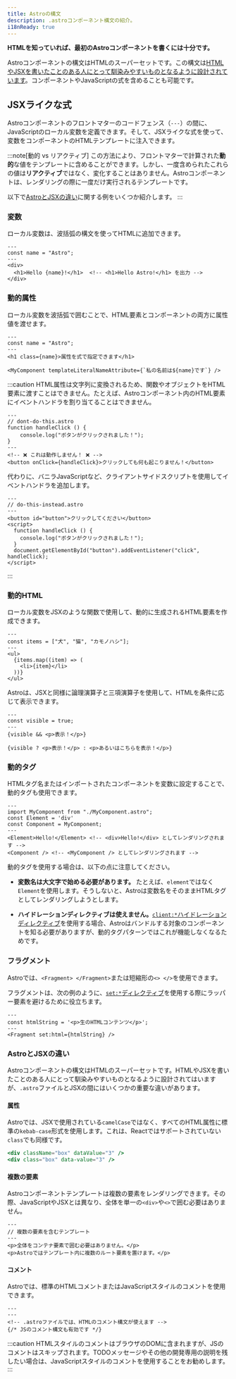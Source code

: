 ```yaml
---
title: Astroの構文
description: .astroコンポーネント構文の紹介。
i18nReady: true
---
```


**HTMLを知っていれば、最初のAstroコンポーネントを書くには十分です。**

Astroコンポーネントの構文はHTMLのスーパーセットです。この構文は[HTMLやJSXを書いたことのある人にとって馴染みやすいものとなるように設計されています](#astroとjsxの違い)。コンポーネントやJavaScriptの式を含めることも可能です。

## JSXライクな式

Astroコンポーネントのフロントマターのコードフェンス（`---`）の間に、JavaScriptのローカル変数を定義できます。そして、JSXライクな式を使って、変数をコンポーネントのHTMLテンプレートに注入できます。

:::note[動的 vs リアクティブ]
この方法により、フロントマターで計算された**動的**な値をテンプレートに含めることができます。しかし、一度含められたこれらの値は**リアクティブ**ではなく、変化することはありません。Astroコンポーネントは、レンダリングの際に一度だけ実行されるテンプレートです。

以下で[AstroとJSXの違い](#astroとjsxの違い)に関する例をいくつか紹介します。
:::

### 変数

ローカル変数は、波括弧の構文を使ってHTMLに追加できます。

```astro title="src/components/Variables.astro" "{name}"
---
const name = "Astro";
---
<div>
  <h1>Hello {name}!</h1>  <!-- <h1>Hello Astro!</h1> を出力 -->
</div>
```

### 動的属性

ローカル変数を波括弧で囲むことで、HTML要素とコンポーネントの両方に属性値を渡せます。

```astro title="src/components/DynamicAttributes.astro" "{name}" "${name}"
---
const name = "Astro";
---
<h1 class={name}>属性を式で指定できます</h1>

<MyComponent templateLiteralNameAttribute={`私の名前は${name}です`} />
```

:::caution
HTML属性は文字列に変換されるため、関数やオブジェクトをHTML要素に渡すことはできません。たとえば、Astroコンポーネント内のHTML要素にイベントハンドラを割り当てることはできません。

```astro
---
// dont-do-this.astro
function handleClick () {
    console.log("ボタンがクリックされました！");
}
---
<!-- ❌ これは動作しません！ ❌ -->
<button onClick={handleClick}>クリックしても何も起こりません！</button>
```

代わりに、バニラJavaScriptなど、クライアントサイドスクリプトを使用してイベントハンドラを追加します。

```astro
---
// do-this-instead.astro
---
<button id="button">クリックしてください</button>
<script>
  function handleClick () {
    console.log("ボタンがクリックされました！");
  }
  document.getElementById("button").addEventListener("click", handleClick);
</script>
```
:::

### 動的HTML

ローカル変数をJSXのような関数で使用して、動的に生成されるHTML要素を作成できます。

```astro title="src/components/DynamicHtml.astro" "{item}"
---
const items = ["犬", "猫", "カモノハシ"];
---
<ul>
  {items.map((item) => (
    <li>{item}</li>
  ))}
</ul>
```

Astroは、JSXと同様に論理演算子と三項演算子を使用して、HTMLを条件に応じて表示できます。

```astro title="src/components/ConditionalHtml.astro" "visible"
---
const visible = true;
---
{visible && <p>表示！</p>}

{visible ? <p>表示！</p> : <p>あるいはこちらを表示！</p>}
```

### 動的タグ

HTMLタグ名またはインポートされたコンポーネントを変数に設定することで、動的タグも使用できます。

```astro title="src/components/DynamicTags.astro" /Element|(?<!My)Component/
---
import MyComponent from "./MyComponent.astro";
const Element = 'div'
const Component = MyComponent;
---
<Element>Hello!</Element> <!-- <div>Hello!</div> としてレンダリングされます -->
<Component /> <!-- <MyComponent /> としてレンダリングされます -->
```

動的タグを使用する場合は、以下の点に注意してください。

- **変数名は大文字で始める必要があります。** たとえば、`element`ではなく`Element`を使用します。そうしないと、Astroは変数名をそのままHTMLタグとしてレンダリングしようとします。

- **ハイドレーションディレクティブは使えません。**[`client:*`ハイドレーションディレクティブ](/ja/core-concepts/framework-components/#インタラクティブなコンポーネント)を使用する場合、Astroはバンドルする対象のコンポーネントを知る必要がありますが、動的タグパターンではこれが機能しなくなるためです。

### フラグメント

Astroでは、`<Fragment> </Fragment>`または短縮形の`<> </>`を使用できます。

フラグメントは、次の例のように、[`set:*`ディレクティブ](/ja/reference/directives-reference/#sethtml)を使用する際にラッパー要素を避けるために役立ちます。

```astro title="src/components/SetHtml.astro" "Fragment"
---
const htmlString = '<p>生のHTMLコンテンツ</p>';
---
<Fragment set:html={htmlString} />
```

### AstroとJSXの違い

Astroコンポーネントの構文はHTMLのスーパーセットです。HTMLやJSXを書いたことのある人にとって馴染みやすいものとなるように設計されてはいますが、`.astro`ファイルとJSXの間にはいくつかの重要な違いがあります。

#### 属性

Astroでは、JSXで使用されている`camelCase`ではなく、すべてのHTML属性に標準の`kebab-case`形式を使用します。これは、Reactではサポートされていない`class`でも同様です。

```jsx del={1} ins={2} title="example.astro"
<div className="box" dataValue="3" />
<div class="box" data-value="3" />
```

#### 複数の要素

Astroコンポーネントテンプレートは複数の要素をレンダリングできます。その際、JavaScriptやJSXとは異なり、全体を単一の`<div>`や`<>`で囲む必要はありません。

```astro title="src/components/RootElements.astro"
---
// 複数の要素を含むテンプレート
---
<p>全体をコンテナ要素で囲む必要はありません。</p>
<p>Astroではテンプレート内に複数のルート要素を置けます。</p>
```

#### コメント

Astroでは、標準のHTMLコメントまたはJavaScriptスタイルのコメントを使用できます。

```astro title="example.astro"
---
---
<!-- .astroファイルでは、HTMLのコメント構文が使えます -->
{/* JSのコメント構文も有効です */}
```

:::caution
HTMLスタイルのコメントはブラウザのDOMに含まれますが、JSのコメントはスキップされます。TODOメッセージやその他の開発専用の説明を残したい場合は、JavaScriptスタイルのコメントを使用することをお勧めします。
:::


